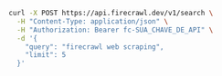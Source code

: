 ```bash cURL
curl -X POST https://api.firecrawl.dev/v1/search \
  -H "Content-Type: application/json" \
  -H "Authorization: Bearer fc-SUA_CHAVE_DE_API" \
  -d '{
    "query": "firecrawl web scraping",
    "limit": 5
  }'
```
